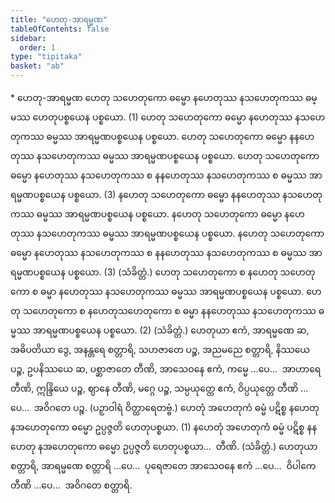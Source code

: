 ```yaml
---
title: "ဟေတု-အာရမ္မဏ"
tableOfContents: false
sidebar:
  order: 1
type: "tipitaka"
basket: "ab"
---
```



<DynamicBreadcrumb />

<Paragraph type="center">
* ဟေတု-အာရမ္မဏ
</Paragraph>

<Division number="3">

<Paragraph number="8">
ဟေတု သဟေတုကော ဓမ္မော နဟေတုဿ နသဟေတုကဿ ဓမ္မဿ ဟေတုပစ္စယေန ပစ္စယော. (1)
</Paragraph>

<Paragraph number="9">
ဟေတု သဟေတုကော ဓမ္မော နဟေတုဿ နသဟေတုကဿ ဓမ္မဿ အာရမ္မဏပစ္စယေန ပစ္စယော. ဟေတု သဟေတုကော ဓမ္မော နနဟေတုဿ နသဟေတုကဿ ဓမ္မဿ အာရမ္မဏပစ္စယေန ပစ္စယော. ဟေတု သဟေတုကော ဓမ္မော နဟေတုဿ နသဟေတုကဿ စ နနဟေတုဿ နသဟေတုကဿ စ ဓမ္မဿ အာရမ္မဏပစ္စယေန ပစ္စယော. (3)
</Paragraph>

<Paragraph number="10">
နဟေတု သဟေတုကော ဓမ္မော နနဟေတုဿ နသဟေတုကဿ ဓမ္မဿ အာရမ္မဏပစ္စယေန ပစ္စယော. နဟေတု သဟေတုကော ဓမ္မော နဟေတုဿ နသဟေတုကဿ ဓမ္မဿ အာရမ္မဏပစ္စယေန ပစ္စယော. နဟေတု သဟေတုကော ဓမ္မော နဟေတုဿ နသဟေတုကဿ စ နနဟေတုဿ နသဟေတုကဿ စ ဓမ္မဿ အာရမ္မဏပစ္စယေန ပစ္စယော. (3) (သံခိတ္တံ.)
</Paragraph>

<Paragraph number="11">
ဟေတု သဟေတုကော စ နဟေတု သဟေတုကော စ ဓမ္မာ နဟေတုဿ နသဟေတုကဿ ဓမ္မဿ အာရမ္မဏပစ္စယေန ပစ္စယော. ဟေတု သဟေတုကော စ နဟေတုသဟေတုကော စ ဓမ္မာ နနဟေတုဿ နသဟေတုကဿ ဓမ္မဿ အာရမ္မဏပစ္စယေန ပစ္စယော. (2) (သံခိတ္တံ.)
</Paragraph>

<Paragraph number="12">
ဟေတုယာ ဧကံ, အာရမ္မဏေ ဆ, အဓိပတိယာ ဒွေ, အနန္တရေ စတ္တာရိ, သဟဇာတေ ပဉ္စ, အညမညေ စတ္တာရိ, နိဿယေ ပဉ္စ, ဥပနိဿယေ ဆ, ပစ္ဆာဇာတေ တီဏိ, အာသေဝနေ ဧကံ, ကမ္မေ …ပေ…  အာဟာရေ တီဏိ, ဣန္ဒြိယေ ပဉ္စ, ဈာနေ တီဏိ, မဂ္ဂေ ပဉ္စ, သမ္ပယုတ္တေ ဧကံ, ဝိပ္ပယုတ္တေ တီဏိ …ပေ…  အဝိဂတေ ပဉ္စ. (ပဉှာဝါရံ ဝိတ္ထာရေတဗ္ဗံ.)
</Paragraph>

</Division>
<Division number="4">

<Paragraph number="13">
ဟေတုံ အဟေတုကံ ဓမ္မံ ပဋိစ္စ နဟေတု နအဟေတုကော ဓမ္မော ဥပ္ပဇ္ဇတိ ဟေတုပစ္စယာ. (1)
</Paragraph>

<Paragraph number="14">
နဟေတုံ အဟေတုကံ ဓမ္မံ ပဋိစ္စ နနဟေတု နအဟေတုကော ဓမ္မော ဥပ္ပဇ္ဇတိ ဟေတုပစ္စယာ…  တီဏိ. (သံခိတ္တံ.)
</Paragraph>

<Paragraph number="15">
ဟေတုယာ စတ္တာရိ, အာရမ္မဏေ စတ္တာရိ …ပေ…  ပုရေဇာတေ အာသေဝနေ ဧကံ …ပေ…  ဝိပါကေ တီဏိ …ပေ…  အဝိဂတေ စတ္တာရိ.
</Paragraph>
</Division>